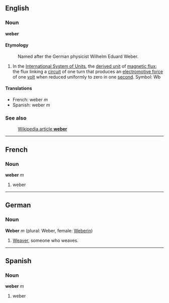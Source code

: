 ==English==
===Noun===
'''weber''' 

====Etymology====
:Named after the German physicist Wilhelm Eduard Weber.

#In the [[International System of Units]], the [[derived unit]] of [[magnetic flux]]; the flux linking a [[circuit]] of one turn that produces an [[electromotive force]] of one [[volt]] when reduced uniformly to zero in one [[second]].  Symbol: Wb

====Translations====

*French: weber ''m'' 
*Spanish: weber ''m''

===See also===
:[[en:weber|Wikipedia article '''weber''']]

----
==French==
===Noun===
'''weber''' ''m''

#weber

----
==German==
===Noun===
'''Weber''' ''m'' (plural: Weber, female: [[Weberin]])

#[[Weaver]], someone who weaves.

----
==Spanish==
===Noun===
'''weber''' ''m''

#weber